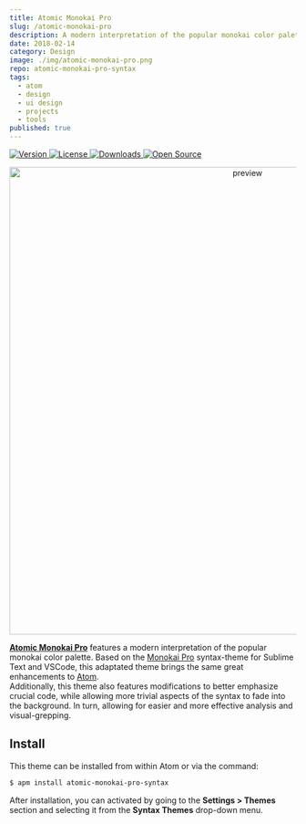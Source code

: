 ```yaml
---
title: Atomic Monokai Pro
slug: /atomic-monokai-pro
description: A modern interpretation of the popular monokai color palette.
date: 2018-02-14
category: Design
image: ./img/atomic-monokai-pro.png
repo: atomic-monokai-pro-syntax
tags:
  - atom
  - design
  - ui design
  - projects
  - tools
published: true
---
```


<p class="badges">
  <a href="https://atom.io/themes/atomic-monokai-pro-syntax">
    <img src="https://img.shields.io/apm/v/atomic-monokai-pro-syntax.svg?" alt="Version" />
  </a>
  <a href="https://opensource.org/licenses/MIT">
    <img src="https://img.shields.io/apm/l/atomic-monokai-pro-syntax.svg?" alt="License" />
  </a>
  <a href="https://atom.io/themes/atomic-monokai-pro-syntax">
    <img src="https://img.shields.io/apm/dm/atomic-monokai-pro-syntax.svg?maxAge=2592000?" alt="Downloads" />
  </a>
  <a href="https://atom.io/themes/atomic-monokai-pro-syntax">
    <img src="https://badges.frapsoft.com/os/v1/open-source.svg?v=103" alt="Open Source" />
  </a>
</p>  

<p align="center">
  <img src="https://user-images.githubusercontent.com/16360374/59972291-4421f600-9541-11e9-8a85-fbcd41637eaf.png" alt="preview" width="820"/>
</p>  

[**Atomic Monokai Pro**](https://atom.io/themes/atomic-monokai-pro-syntax) features a modern interpretation of the popular monokai color palette. Based on the [Monokai Pro](https://www.monokai.pro/) syntax-theme for Sublime Text and VSCode, this adaptated theme brings the same great enhancements to [Atom](https://atom.io).  
Additionally, this theme also features modifications to better emphasize crucial code, while allowing more trivial aspects of the syntax to fade into the background. In turn, allowing for easier and more effective analysis and visual-grepping.  


## Install

This theme can be installed from within Atom or via the command: 
```bash
$ apm install atomic-monokai-pro-syntax 
```
After installation, you can activated by going to the **Settings > Themes** section and selecting it from the **Syntax Themes** drop-down menu.  

<br/>
